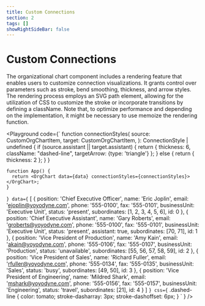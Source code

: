 ```yaml
---
title: Custom Connections
section: 2
tags: []
showRightSideBar: false
---
```


# Custom Connections

The organizational chart component includes a rendering feature that enables users to customize connection visualizations. It grants control over parameters such as stroke, bend smoothing, thickness, and arrow styles.
The rendering process employs an SVG path element, allowing for the utilization of CSS to customize the stroke or incorporate transitions by defining a className. Note that, to optimize performance and depending on the implementation,
it might be necessary to use memoize the rendering function.

<Playground
  code={`
    function connectionStyles(
      source: CustomOrgChartItem,
      target: CustomOrgChartItem,
    ): ConnectionStyle | undefined {
      if (source.assistant || target.assistant) {
        return {
          thickness: 6,
          className: "dashed-line",
          targetArrow: {type: 'triangle'}
        };
      } else {
        return { thickness: 2 };
      }
    }

    function App() {
      return <OrgChart data={data} connectionStyles={connectionStyles}></OrgChart>;
    }
`}
  data={`
    [
      {
    position: 'Chief Executive Officer',
    name: 'Eric Joplin',
    email: 'ejoplin@yoyodyne.com',
    phone: '555-0100',
    fax: '555-0101',
    businessUnit: 'Executive Unit',
    status: 'present',
    subordinates: [1, 2, 3, 4, 5, 6],
    id: 0
  },
  {
    position: 'Chief Executive Assistant',
    name: 'Gary Roberts',
    email: 'groberts@yoyodyne.com',
    phone: '555-0100',
    fax: '555-0101',
    businessUnit: 'Executive Unit',
    status: 'present',
    assistant: true,
    subordinates: [70, 71],
    id: 1
  },
  {
    position: 'Vice President of Production',
    name: 'Amy Kain',
    email: 'akain@yoyodyne.com',
    phone: '555-0106',
    fax: '555-0107',
    businessUnit: 'Production',
    status: 'unavailable',
    subordinates: [55, 56, 57, 58, 59],
    id: 2
  },
  {
    position: 'Vice President of Sales',
    name: 'Richard Fuller',
    email: 'rfuller@yoyodyne.com',
    phone: '555-0134',
    fax: '555-0135',
    businessUnit: 'Sales',
    status: 'busy',
    subordinates: [49, 50],
    id: 3
  },
  {
    position: 'Vice President of Engineering',
    name: 'Mildred Shark',
    email: 'mshark@yoyodyne.com',
    phone: '555-0156',
    fax: '555-0157',
    businessUnit: 'Engineering',
    status: 'travel',
    subordinates: [21],
    id: 4
  }
  ]
  `}
  css={`
    .dashed-line {
        color: tomato;
        stroke-dasharray: 3px;
        stroke-dashoffset: 6px;
    }
`
  }
/>
